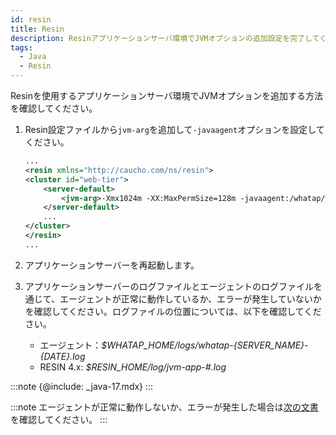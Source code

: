 ```yaml
---
id: resin
title: Resin
description: Resinアプリケーションサーバ環境でJVMオプションの追加設定を完了してください。
tags:
  - Java
  - Resin
---
```



Resinを使用するアプリケーションサーバ環境でJVMオプションを追加する方法を確認してください。 

1.  Resin設定ファイルから`jvm-arg`を追加して`-javaagent`オプションを設定してください。

    ```xml title='Resin 4.x: $RESIN_HOME/conf/resin.properties'
    ...
    <resin xmlns="http://caucho.com/ns/resin">
    <cluster id="web-tier">
        <server-default>
            <jvm-arg>-Xmx1024m -XX:MaxPermSize=128m -javaagent:/whatap/whatap.agent-X.Y.Z.jar</jvm-arg>
        </server-default>
        ...
    </cluster>
    </resin>
    ...
    ```

2.  アプリケーションサーバーを再起動します。

3.  アプリケーションサーバーのログファイルとエージェントのログファイルを通じて、エージェントが正常に動作しているか、エラーが発生していないかを確認してください。ログファイルの位置については、以下を確認してください。

    -   エージェント：_$WHATAP_HOME/logs/whatap-{SERVER_NAME}-{DATE}.log_
    -   RESIN 4.x: _$RESIN_HOME/log/jvm-app-#.log_

:::note
{@include: _java-17.mdx} 
:::

:::note
エージェントが正常に動作しないか、エラーが発生した場合は[次の文書](../install-check)を確認してください。
:::

